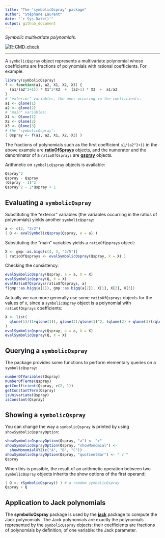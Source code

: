 ```yaml
---
title: "The 'symbolicQspray' package"
author: "Stéphane Laurent"
date: "`r Sys.Date()`"
output: github_document
---
```


*Symbolic multivariate polynomials.* 

<!-- badges: start -->
[![R-CMD-check](https://github.com/stla/symbolicQspray/actions/workflows/R-CMD-check.yaml/badge.svg)](https://github.com/stla/symbolicQspray/actions/workflows/R-CMD-check.yaml)
<!-- badges: end -->

___

A `symbolicQspray` object represents a multivariate polynomial whose 
coefficients are fractions of polynomials with rational coefficients. 
For example:

```r
library(symbolicQspray)
f <- function(a1, a2, X1, X2, X3) {
  (a1/(a2^2+1)) * X1^2*X2  +  (a2+1) * X3  +  a1/a2
}
# "exterior" variables, the ones occuring in the coefficients:
a1 <- qlone(1)
a2 <- qlone(2)
# "main" variables:
X1 <- Qlone(1)
X2 <- Qlone(2)
X3 <- Qlone(3)
# the 'symbolicQspray':
( Qspray <- f(a1, a2, X1, X2, X3) )
```

The fractions of polynomials such as the first coefficient `a1/(a2^2+1)` 
in the above example are 
[**ratioOfSprays**](https://github.com/stla/ratioOfQsprays) objects, 
and the numerator and the denominator of a `ratioOfQsprays` are 
[**qspray**](https://github.com/stla/qspray) objects.

Arithmetic on `symbolicQspray` objects is available:

```r
Qspray^2
Qspray - Qspray
(Qspray - 1)^2
Qspray^2 - 2*Qspray + 1
```


## Evaluating a `symbolicQspray`

Substituting the "exterior" variables (the variables occurring in the ratios of 
polynomials) yields another `symbolicQspray`:

```r
a <- c(2, "3/2")
( Q <- evalSymbolicQspray(Qspray, a = a) )
```

Substituting the "main" variables yields a `ratioOfQsprays` object:

```r
X <- gmp::as.bigq(c(4, 3, "2/5"))
( ratioOfQsprays <- evalSymbolicQspray(Qspray, X = X) )
```

Checking the consistency:

```r
evalSymbolicQspray(Qspray, a = a, X = X)
evalSymbolicQspray(Q, X = X)
evalRatioOfQsprays(ratioOfQsprays, a)
f(gmp::as.bigq(a[1]), gmp::as.bigq(a[2]), X[1], X[2], X[3])
```

Actually we can more generally use some `ratioOfQsprays` objects for the 
values of `X`, since a `symbolicQspray` object is a polynomial with 
`ratioOfQsprays` coefficients:

```r
X <- list(
  qlone(1)/(1+qlone(1)), qlone(2)/qlone(1)^2, (qlone(2) + qlone(3))/qlone(1)
)
evalSymbolicQspray(Qspray, a = a, X = X)
evalSymbolicQspray(Q, X = X)
```


## Querying a `symbolicQspray` 

The package provides some functions to perform elementary queries on a 
`symbolicQspray`:

```r
numberOfVariables(Qspray)
numberOfTerms(Qspray)
getCoefficient(Qspray, c(2, 1))
getConstantTerm(Qspray)
isUnivariate(Qspray)
isConstant(Qspray)
```


## Showing a `symbolicQspray` 

You can change the way a `symbolicQspray` is printed by using 
`showSymbolicQsprayOption`:

```r
showSymbolicQsprayOption(Qspray, "a") <- "x"
showSymbolicQsprayOption(Qspray, "showMonomial") <- 
  showMonomialXYZ(c("A", "B", "C"))
showSymbolicQsprayOption(Qspray, "quotientBar") <- " / "
Qspray
```

When this is possible, the result of an arithmetic operation between two 
`symbolicQspray` objects inherits the show options of the first operand:

```r
( Q <- rSymbolicQspray() ) # a random symbolicQspray
Qspray + Q
```


## Application to Jack polynomials

The **symbolicQspray** package is used by the 
[**jack**](https://github.com/stla/jackR) package to compute the Jack 
polynomials. The Jack polynomials are exactly the polynomials 
represented by the `symbolicQspray` objects: their coefficients are fractions 
of polynomials by definition, of one variable: the Jack parameter.
